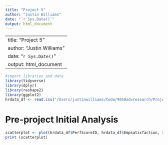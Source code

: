 ```yaml
---
title: "Project 5"
author: "Justin Williams"
date: "`r Sys.Date()`"
output: html_document
---
```


---
title: "Project 5"
author: "Justin Williams"
date: "`r Sys.Date()`"
output: html_document
---

```r
#import libraries and data
library(tidyverse)
library(dplyr)
library(reshape2)
library(ggplot2)
hrdata_df <- read.csv("/Users/justinwilliams/Code/9050advresearch/Project 5/HRData.csv")
```

# Pre-project Initial Analysis
```r
scatterplot <- plot(hrdata_df$PerfScoreID, hrdata_df$Empsatisfaction, main="Performance Score vs Employee Satisfaction", xlab="Performance Score", ylab="Employee Satisfaction", pch=19)
print (scatterplot)
```